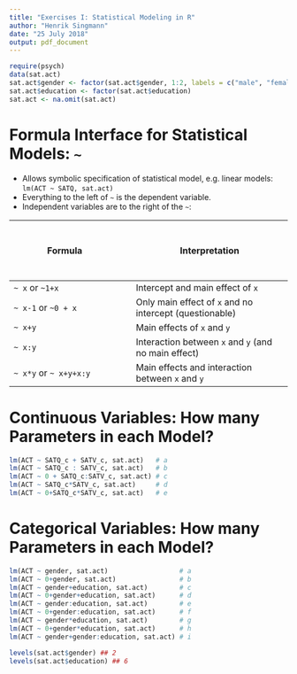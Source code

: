 ```yaml
---
title: "Exercises I: Statistical Modeling in R"
author: "Henrik Singmann"
date: "25 July 2018"
output: pdf_document
---
```



```r
require(psych)
data(sat.act)
sat.act$gender <- factor(sat.act$gender, 1:2, labels = c("male", "female"))
sat.act$education <- factor(sat.act$education)
sat.act <- na.omit(sat.act)
```

# Formula Interface for Statistical Models: `~`

- Allows symbolic specification of statistical model, e.g. linear models: `lm(ACT ~ SATQ, sat.act)`
- Everything to the left of `~` is the dependent variable.
- Independent variables are to the right of the `~`:

| Formula | &nbsp; &nbsp; &nbsp; &nbsp; &nbsp; | Interpretation  |
| ------------------------|---|----------------------------------|
| `~ x` or `~1+x`         || Intercept and main effect of `x` | 
| ` ~ x-1` or `~0 + x`    || Only main effect of `x` and no intercept (questionable) |
| `~ x+y`                 || Main effects of `x` and `y`|
| `~ x:y`                 || Interaction between `x` and `y` (and no main effect) |
| `~ x*y` or `~ x+y+x:y`  || Main effects and interaction between `x` and `y` |


# Continuous Variables: How many Parameters in each Model?

```r
lm(ACT ~ SATQ_c + SATV_c, sat.act)   # a
lm(ACT ~ SATQ_c : SATV_c, sat.act)   # b
lm(ACT ~ 0 + SATQ_c:SATV_c, sat.act) # c
lm(ACT ~ SATQ_c*SATV_c, sat.act)     # d
lm(ACT ~ 0+SATQ_c*SATV_c, sat.act)   # e
```

# Categorical Variables: How many Parameters in each Model?

```r
lm(ACT ~ gender, sat.act)                  # a
lm(ACT ~ 0+gender, sat.act)                # b
lm(ACT ~ gender+education, sat.act)        # c
lm(ACT ~ 0+gender+education, sat.act)      # d
lm(ACT ~ gender:education, sat.act)        # e
lm(ACT ~ 0+gender:education, sat.act)      # f
lm(ACT ~ gender*education, sat.act)        # g
lm(ACT ~ 0+gender*education, sat.act)      # h
lm(ACT ~ gender+gender:education, sat.act) # i
```

```r
levels(sat.act$gender) ## 2
levels(sat.act$education) ## 6
```
